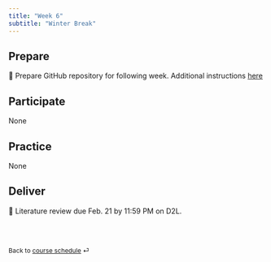 ```yaml
---
title: "Week 6"
subtitle: "Winter Break"
---
```


## Prepare

📖 Prepare GitHub repository for following week. Additional instructions [here](/teaching/ENCI707/computing-access.html)

## Participate

None

## Practice

None

## Deliver

📝 Literature review due Feb. 21 by 11:59 PM on D2L.

<br><br>

::: {style="font-size: 0.875em;"}
Back to [course schedule](/teaching/ENCI707/ "Course schedule") ⏎
:::